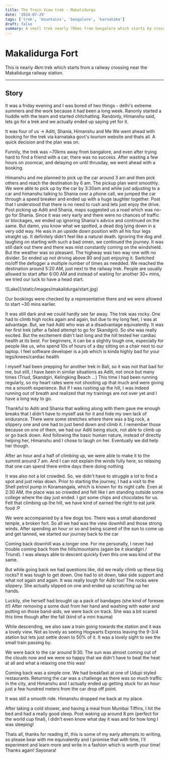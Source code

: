 ```yaml
---
title: The Train View trek - Makalidurga
date: '2024-07-29'
tags: ['trek', 'mountains', 'bangalore', 'karnataka']
draft: false
summary: A small trek nearly 70kms from bangalore which starts by crossing a railway track
---
```


# Makalidurga Fort

This is nearly 4km trek which starts from a railway crossing near the Makalidurga railway station.

---
## Story
It was a friday evening and I was bored of two things - delhi's extreme summers and the work because it had been a long week.
Ranonly started a huddle with the team and started chitchatting. Randonly, Himanshu said, lets go for a trek and we actually ended up saying yet for it.

It was four of us -> Aditi, Shania, Himanshu and Me
We went ahead with booking for the trek via karnataka govt's tourism website and thats all. A quick decision and the plan was on.

Funnily, the trek was ~70kms away from bangalore, and even after trying hard to find a friend with a car, there was no success.
After wasting a few hours on zoomcar, and delaying on until thrusday, we went ahead with a booking.

Himanshu and me planned to pick up the car around 3 am and then pick others and reach the destination by 6 am.
The pickup plan went smoothly. We were able to pick up by the car by 3:30am and while just adjusting to a car and himanshu talking to Shania over a phone call, we jumped the car through a speed breaker and ended up with a huge laughter together.
Post that I understood that there is no need to rush and lets just enjoy the drive. Post picking up Aditi and Shania, maps suggested us a road which was no-go for Shania.
Since it was very early and there were no chances of traffic or blockages, we ended up ignoring Shania's advice and continued on the same.
But damn, you know what we spotted, a dead dog lying down in a very odd way. He was in an upside down position with all his four legs straight up. It definitely didn't feel like a natural death.
Ignoring the dog and laughing on starting with such a bad omen, we continued the journey.
It was still dark out there and there was mist constantly coming on the windshield. But the weather was so pleasant. The highway was two way one with no divider. So ended up not driving above 80 and just enjoying it. Switched no/off the defogger a multiple number of times as needded.
We reached the destination around 5:20 AM, just next to the railway trek. People are usually allowed to start after 6:00 AM and instead of waiting for another 30+ mins, we tried our luck to have a head start.


<div className="flex flex-wrap -mx-2 overflow-hidden xl:-mx-2">
  <div className="my-1 px-2 w-full overflow-hidden xl:my-1 xl:px-2 xl:w-1/2">
    ![Lake](/static/images/makalidurga/start.jpg)
  </div>
</div>

Our bookings were checked by a representative there and we were allowed to start ~30 mins earlier.

It was still dark and we could hardly see far away.
The trek was rocky. One had to climb high rocks again and again, but due to my long feet, I was at advantage.
But, we had Aditi who was at a disadvantage equivalently. It was her first trek (after a failed attempt to go for Skandgiri). So she was really excited.
But the excitement didn't last long and the hill tested her cardiac health at its best. For beginners, it can be a slighlty tough one, especially for people like us, who spend 10s of hours of a day sitting on a chair next to our laptop.
I feel software developer is a job which is kinda highly bad for your legs/knees/cardiac health

I myself had been prepping for another trek in Bali, so it was not that bad for me, but still, I have been in similar situations as Aditi, not once but many times (Triud, Skandgiri, Kelingking Beach ...)
This time I had been running regularly, so my heart rates were not shooting up that much and were giving me a smooth experience.
But if I was rushing up the hill, I was indeed running out of breath and realized that my trainings are not over yet and I have a long way to go.

Thankful to Aditi and Shania that walking along with them gave me enough breaks that I didn't have to myself ask for it and hide my own lack of endurance.
There were some stretches where there was a big rock, a slippery one and one had to just bend down and climb it. I remember those because on one of them, we had our Aditi being stuck, not able to climb up or go back down.
And following the basic human nature, instead of directly helping her, Himanshu and I chose to laugh on her. Eventually we did help her though.


After an hour and a half of climbing up, we were able to make it to the summit around 7 am.
And I can not explain the winds fully here, so relaxing that one can spend there entire days there doing nothing

It was also not a lot crowded. So, we didn't have to struggle a lot to find a spot and just relax down.
Prior to starting the journey, I had a visit to the Shell petrol pump in Koramangala, which is known for its night cafe. Even at 2:30 AM, the place was so crowded and felt like I am standing outside some college where the day just ended.
I got some chips and chocolates for us. Felt that climbing up the hill, we have kind of earned the right to eat junk food :P


We were accompanied by a few dogs too. There was a small abandoned temple, a broken fort. So all we had was the view downhill and those strong winds.
After spending an hour or so and being scared of the sun to come up and get tanned, we started our journey back to the car

Coming back downhill was a longer one.
For me personally, I never had trouble coming back from the hills/mountains (again be it skandgiri / Triund). I was always able to descent quickly
Even this one was kind of the same.

But while going back we had questions like, did we really climb up these big rocks? It was tough to get down. One had to sit down, take side support and what not again and again.
It was really tough for Aditi too! The rocks were slippery. She actually slipped on one and ended up scratching up her hands.

Luckily, she herself had brought up a pack of bandages (she kind of foresee it!)
After removing a some dust from her hand and washing with water and putting on those band-aids, we were back on track.
She was a bit scared this time though after the fall (kind of a mini trauma)

While descending, we also saw a train going towards the station and it was a lovely view. Not as lovely as seeing Hogwarts Express leaving the 9-3/4 station but lets just settle down to 50% of it.
It was a lovely sight to see the small train passing by.

We were back to the car around 9:30. The sun was almost coming out of the clouds now and we were so happy that we didn't have to beat the heat at all and what a relaxing one this was!

Coming back was a simple one. We had breakfast at one of Udupi styled restaurants.
Returning the car was a challenge as there was so much traffic in the city, and Himanshu and I actually ended up getting stuck for an hour just a few hundred meters from the car drop off point.

It was still a smooth ride. Himanshu dropped me back at my place.

After taking a cold shower, and having a meal from Mumbai Tiffins, I hit the bed and had a really good sleep.
Post waking up around 8 pm (perfect for the world cup final), I didn't even know what day it was and for how long I was sleeping!


Thats all, thanks for reading it!, this is some of my early attempts to writing, so please bear with me equivalently and I promise that with time, I'll experiment and learn more and write in a fashion which is worth your time!
Thanks again!
Sayonara!
